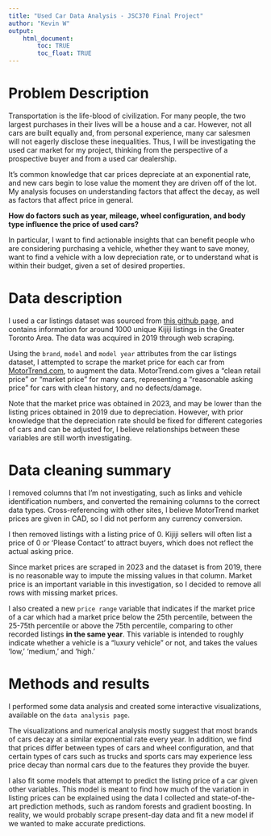 ```yaml
---
title: "Used Car Data Analysis - JSC370 Final Project"
author: "Kevin W"
output: 
    html_document:
        toc: TRUE
        toc_float: TRUE
---
```


# Problem Description

Transportation is the life-blood of civilization. For many people, the two largest purchases in their lives will be a house and a car. However, not all cars are built equally and, from personal experience, many car salesmen will not eagerly disclose these inequalities. Thus, I will be investigating the used car market for my project, thinking from the perspective of a prospective buyer and from a used car dealership.

It's common knowledge that car prices depreciate at an exponential rate, and new cars begin to lose value the moment they are driven off of the lot. My analysis focuses on understanding factors that affect the decay, as well as factors that affect price in general. 

**How do factors such as year, mileage, wheel configuration, and body type influence the price of used cars?**

In particular, I want to find actionable insights that can benefit people who are considering purchasing a vehicle, whether they want to save money, want to find a vehicle with a low depreciation rate, or to understand what is within their budget, given a set of desired properties.

# Data description

I used a car listings dataset was sourced from [this github page](https://github.com/Pyligent/Car_ETL_PROJECT), and contains information for around 1000 unique Kijiji listings in the Greater Toronto Area. The data was acquired in 2019 through web scraping.

Using the `brand`, `model` and `model year` attributes from the car listings dataset, I attempted to scrape the market price for each car from [MotorTrend.com](motortrend.com), to augment the data. MotorTrend.com gives a "clean retail price" or "market price" for many cars, representing a "reasonable asking price" for cars with clean history, and no defects/damage.

Note that the market price was obtained in 2023, and may be lower than the listing prices obtained in 2019 due to depreciation. However, with prior knowledge that the depreciation rate should be fixed for different categories of cars and can be adjusted for, I believe relationships between these variables are still worth investigating.

# Data cleaning summary

I removed columns that I'm not investigating, such as links and vehicle identification numbers, and converted the remaining columns to the correct data types. Cross-referencing with other sites, I believe MotorTrend market prices are given in CAD, so I did not perform any currency conversion.

I then removed listings with a listing price of 0. Kijiji sellers will often list a price of 0 or 'Please Contact' to attract buyers, which does not reflect the actual asking price.

Since market prices are scraped in 2023 and the dataset is from 2019, there is no reasonable way to impute the missing values in that column. Market price is an important variable in this investigation, so I decided to remove all rows with missing market prices.

I also created a new `price range` variable that indicates if the market price of a car which had a market price below the 25th percentile, between the 25-75th percentile or above the 75th percentile, comparing to other recorded listings **in the same year**. This variable is intended to roughly indicate whether a vehicle is a "luxury vehicle" or not, and takes the values 'low,' 'medium,' and 'high.'

# Methods and results

I performed some data analysis and created some interactive visualizations, available on the `data analysis page`.

The visualizations and numerical analysis mostly suggest that most brands of cars decay at a similar exponential rate every year. In addition, we find that prices differ between types of cars and wheel configuration, and that certain types of cars such as trucks and sports cars may experience less price decay than normal cars due to the features they provide the buyer.

I also fit some models that attempt to predict the listing price of a car given other variables. This model is meant to find how much of the variation in listing prices can be explained using the data I collected and state-of-the-art prediction methods, such as random forests and gradient boosting. In reality, we would probably scrape present-day data and fit a new model if we wanted to make accurate predictions.